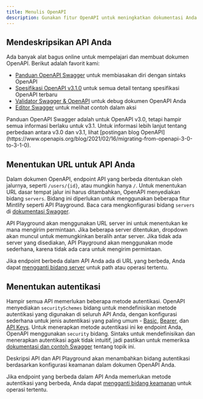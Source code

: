 ```yaml
---
title: Menulis OpenAPI
description: Gunakan fitur OpenAPI untuk meningkatkan dokumentasi Anda
---
```


## Mendeskripsikan API Anda

Ada banyak alat bagus online untuk mempelajari dan membuat dokumen OpenAPI. Berikut adalah favorit kami:

* [Panduan OpenAPI Swagger](https://swagger.io/docs/specification/about/) untuk membiasakan diri dengan sintaks OpenAPI
* [Spesifikasi OpenAPI v3.1.0](https://github.com/OAI/OpenAPI-Specification/blob/main/versions/3.1.0.md) untuk semua detail tentang spesifikasi OpenAPI terbaru
* [Validator Swagger & OpenAPI](https://editor.swagger.io/) untuk debug dokumen OpenAPI Anda
* [Editor Swagger](https://editor.swagger.io/) untuk melihat contoh dalam aksi

<Note>
  Panduan OpenAPI Swagger adalah untuk OpenAPI v3.0, tetapi hampir semua informasi berlaku untuk v3.1. Untuk informasi lebih lanjut tentang perbedaan antara v3.0 dan v3.1, lihat [postingan blog OpenAPI](https://www.openapis.org/blog/2021/02/16/migrating-from-openapi-3-0-to-3-1-0).
</Note>

## Menentukan URL untuk API Anda

Dalam dokumen OpenAPI, endpoint API yang berbeda ditentukan oleh jalurnya, seperti `/users/{id}`, atau mungkin hanya `/`. Untuk menentukan URL dasar tempat jalur ini harus ditambahkan, OpenAPI menyediakan bidang `servers`. Bidang ini diperlukan untuk menggunakan beberapa fitur Mintlify seperti API Playground. Baca cara mengkonfigurasi bidang `servers` di [dokumentasi Swagger](https://swagger.io/docs/specification/api-host-and-base-path/).

API Playground akan menggunakan URL server ini untuk menentukan ke mana mengirim permintaan. Jika beberapa server ditentukan, dropdown akan muncul untuk memungkinkan beralih antar server. Jika tidak ada server yang disediakan, API Playground akan menggunakan mode sederhana, karena tidak ada cara untuk mengirim permintaan.

Jika endpoint berbeda dalam API Anda ada di URL yang berbeda, Anda dapat [mengganti bidang server](https://swagger.io/docs/specification/api-host-and-base-path/#:~:text=%C2%A0%C2%A0%C2%A0%C2%A0%C2%A0%C2%A0%C2%A0%C2%A0%C2%A0%20%2D%20southeastasia-,Overriding%20Servers,-The%20global%20servers) untuk path atau operasi tertentu.

## Menentukan autentikasi

Hampir semua API memerlukan beberapa metode autentikasi. OpenAPI menyediakan `securitySchemes` bidang untuk mendefinisikan metode autentikasi yang digunakan di seluruh API Anda, dengan konfigurasi sederhana untuk jenis autentikasi yang paling umum - [Basic](https://swagger.io/docs/specification/authentication/basic-authentication/), [Bearer](https://swagger.io/docs/specification/authentication/bearer-authentication/), dan [API Keys](https://swagger.io/docs/specification/authentication/api-keys/). Untuk menerapkan metode autentikasi ini ke endpoint Anda, OpenAPI menggunakan `security` bidang. Sintaks untuk mendefinisikan dan menerapkan autentikasi agak tidak intuitif, jadi pastikan untuk memeriksa [dokumentasi dan contoh Swagger](https://swagger.io/docs/specification/authentication/) tentang topik ini.

Deskripsi API dan API Playground akan menambahkan bidang autentikasi berdasarkan konfigurasi keamanan dalam dokumen OpenAPI Anda.

Jika endpoint yang berbeda dalam API Anda memerlukan metode autentikasi yang berbeda, Anda dapat [mengganti bidang keamanan](https://swagger.io/docs/specification/authentication/#:~:text=you%20can%20apply%20them%20to%20the%20whole%20API%20or%20individual%20operations%20by%20adding%20the%20security%20section%20on%20the%20root%20level%20or%20operation%20level%2C%20respectively.) untuk operasi tertentu.
